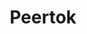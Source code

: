 ---
title: 'Peertok'
id: '01'
description: 'Peertok es un proyecto que transforma tu entorno Linux de Parrot en una experiencia personalizada, adaptada a tus necesidades específicas. Cansado de la tediosa configuración inicial de Linux? Peertok te ahorra tiempo y esfuerzo automatizando el proceso, instalando y configurando herramientas esenciales para optimizar tu experiencia en seguridad y funcionalidad.'
pubDate: 'Jul 08 2022'
heroImage: '/resources/images/peertok.png'
secondImage: '/resources/images/peertok.png'

title_second_section: '¿Por qué automatizar el proceso?
'
content_second_section: "La configuración manual de un entorno Linux puede ser una tarea tediosa y que requiere mucho tiempo, especialmente si necesitas hacerlo para varios equipos o con frecuencia. Peertok automatiza este proceso, lo que te permite:"

title_third_section: 'Características'
content_third_section: ['Interfaz personalizada', 'Configuraciones optimizadas', 'Selección de software cuidadosamente curada', 'Enfoque en seguridad y funcionalidad']

tecnologies: ['codicon:terminal-bash']

---